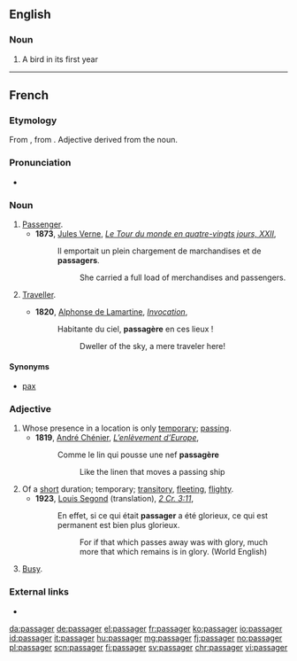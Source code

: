 ==English==

===Noun===
{{en-noun}}

# {{label|en|falconry}} A bird in its first year

----

==French==

===Etymology===
From {{etyl|frm|fr}} {{m|frm|passagier}}, from {{m|frm|passage}}. Adjective derived from the noun.

===Pronunciation===
* {{audio|Fr-passager.ogg|audio|lang=fr}}

===Noun===
{{fr-noun|m|f=passagère}}

# [[passenger|Passenger]].
#* '''1873''', [[w:Jules Verne|Jules Verne]], ''[[s:Le Tour du monde en quatre-vingts jours - Chapitre 22|Le Tour du monde en quatre-vingts jours, XXII]]'',
#*: Il emportait un plein chargement de marchandises et de '''passagers'''.
#*:: She carried a full load of merchandises and passengers.
# {{label|fr|archaic}} [[traveller|Traveller]].
#* '''1820''', [[w:Alphonse de Lamartine|Alphonse de Lamartine]], ''[[s:Invocation|Invocation]]'',
#*: Habitante du ciel, '''passagère''' en ces lieux !
#*:: Dweller of the sky, a mere traveler here!

====Synonyms====
* [[pax]]

===Adjective===
{{fr-adj|f=passagère}}

# Whose presence in a location is only [[temporary]]; [[passing]].
#* '''1819''', [[w:André Chénier|André Chénier]], ''[[s:L’enlèvement d’Europe|L’enlèvement d’Europe]]'',
#*: Comme le lin qui pousse une nef '''passagère'''
#*:: Like the linen that moves a passing ship
# Of a [[short]] duration; temporary; [[transitory]], [[fleeting]], [[flighty]].
#* '''1923''', [[w:Louis Segond|Louis Segond]] (translation), ''[[s:Deuxième épître aux Corinthiens - Crampon|2 Cr. 3:11]]'',
#*: En effet, si ce qui était '''passager''' a été glorieux, ce qui est permanent est bien plus glorieux.
#*:: For if that which passes away was with glory, much more that which remains is in glory. (World English)
# {{label|fr|informal|of a street or place}} [[busy|Busy]].

===External links===
* {{R:TLFi}}

[[da:passager]]
[[de:passager]]
[[el:passager]]
[[fr:passager]]
[[ko:passager]]
[[io:passager]]
[[id:passager]]
[[it:passager]]
[[hu:passager]]
[[mg:passager]]
[[fj:passager]]
[[no:passager]]
[[pl:passager]]
[[scn:passager]]
[[fi:passager]]
[[sv:passager]]
[[chr:passager]]
[[vi:passager]]
